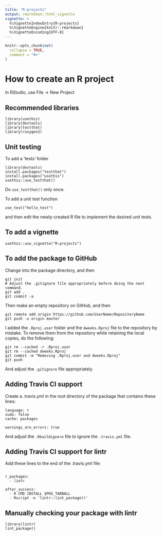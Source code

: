 ```yaml
---
title: "R-projects"
output: rmarkdown::html_vignette
vignette: >
  %\VignetteIndexEntry{R-projects}
  %\VignetteEngine{knitr::rmarkdown}
  %\VignetteEncoding{UTF-8}
---
```


```r
knitr::opts_chunk$set(
  collapse = TRUE,
  comment = "#>"
)
```



# How to create an R project

In RStudio, use File -> New Project

## Recommended libraries

```
library(usethis)
library(devtools)
library(testthat)
library(roxygen2)
```

## Unit testing

To add a 'tests' folder

```
library(devtools)
install.packages("testthat")
install.packages("usethis")
usethis::use_testthat()
```

Do `use_testthat()` only once.

To add a unit test function

```
use_test("hello_test")
```

and then edit the newly-created R file to implement the desired unit tests.

## To add a vignette

```
usethis::use_vignette("R-projects")
```

## To add the package to GitHub

Change into the package directory, and then

```
git init
# Adjust the .gitignore file appropriately before doing the next command.
git add .
git commit -a
```

Then make an empty repository on GitHub, and then

```
git remote add origin https://github.com/UserName/RepositoryName
git push -u origin master
```

I added the `.Rproj.user` folder and the `dweeks.Rproj` file to the repository by mistake. 
To remove them from the repository while retaining the local copies, do the following:

```
git rm --cached -r .Rproj.user
git rm --cached dweeks.Rproj
git commit -m "Removing .Rproj.user and dweeks.Rproj"
git push
```

And adjust the `.gitignore` file appropriately.

## Adding Travis CI support 

Create a .travis.yml in the root directory of the package that contains these lines:

```
language: r
sudo: false
cache: packages

warnings_are_errors: true
```

And adjust the `.Rbuildignore` file to ignore the `.travis.yml` file.

## Adding Travis CI support for lintr

Add these lines to the end of the .travis.yml file:

```

r_packages:
  - lintr

after_success:
  - R CMD INSTALL $PKG_TARBALL
  - Rscript -e 'lintr::lint_package()'
```

## Manually checking your package with lintr

```
library(lintr)
lint_package()
```
